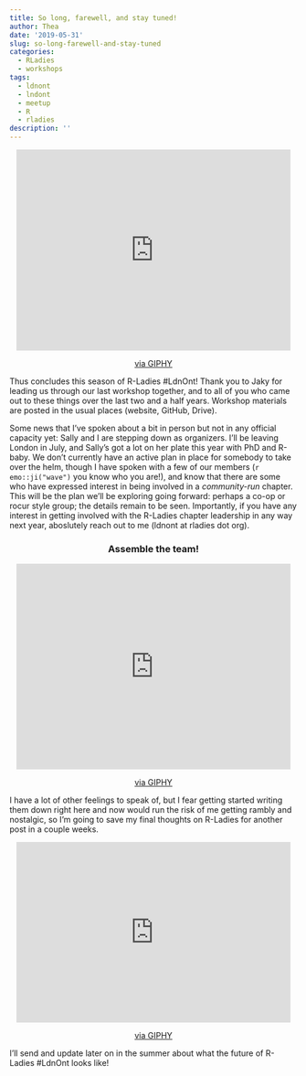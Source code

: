 ```yaml
---
title: So long, farewell, and stay tuned!
author: Thea
date: '2019-05-31'
slug: so-long-farewell-and-stay-tuned
categories:
  - RLadies
  - workshops
tags:
  - ldnont
  - lndont
  - meetup
  - R
  - rladies
description: ''
---
```


<center>
<iframe src="https://giphy.com/embed/lD76yTC5zxZPG" width="480" height="352" frameBorder="0" class="giphy-embed" allowFullScreen></iframe><p><a href="https://giphy.com/gifs/the-end-thats-all-folks-lD76yTC5zxZPG">via GIPHY</a></p>
</center>

Thus concludes this season of R-Ladies #LdnOnt! Thank you to Jaky for leading us through our last workshop together, and to all of you who came out to these things over the last two and a half years. Workshop materials are posted in the usual places (website, GitHub, Drive).

Some news that I've spoken about a bit in person but not in any official capacity yet: Sally and I are stepping down as organizers. I'll be leaving London in July, and Sally's got a lot on her plate this year with PhD and R-baby. We don't currently have an active plan in place for somebody to take over the helm, though I have spoken with a few of our members (`r emo::ji("wave")` you know who you are!), and know that there are some who have expressed interest in being involved in a *community-run* chapter.
This will be the plan we'll be exploring going forward: perhaps a co-op or rocur style group; the details remain to be seen. Importantly, if you have any interest in getting involved with the R-Ladies chapter leadership in any way next year, aboslutely reach out to me (ldnont at rladies dot org). 


<center>

### Assemble the team!

<iframe src="https://giphy.com/embed/t6f2bNAjx7Bio" width="480" height="360" frameBorder="0" class="giphy-embed" allowFullScreen></iframe><p><a href="https://giphy.com/gifs/t6f2bNAjx7Bio">via GIPHY</a></p>
</center>


I have a lot of other feelings to speak of, but I fear getting started writing them down right here and now would run the risk of me getting rambly and nostalgic, so I'm going to save my final thoughts on R-Ladies for another post in a couple weeks.

<center>
<iframe src="https://giphy.com/embed/RVNxE5ZDyBufe" width="480" height="316" frameBorder="0" class="giphy-embed" allowFullScreen></iframe><p><a href="https://giphy.com/gifs/crying-glee-happy-RVNxE5ZDyBufe">via GIPHY</a></p>
</center>

I'll send and update later on in the summer about what the future of R-Ladies #LdnOnt looks like!


